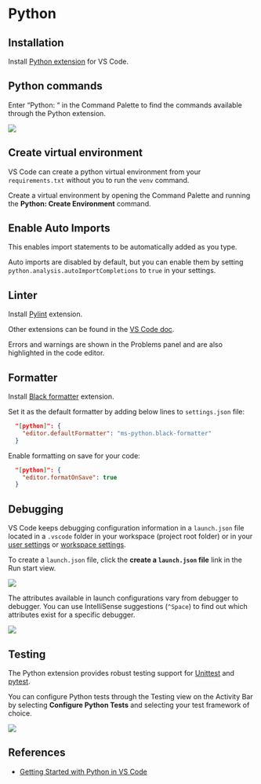# Python

## Installation

Install [Python extension](https://marketplace.visualstudio.com/items?itemName=ms-python.python) for VS Code.


## Python commands

Enter “Python: “ in the Command Palette to find the commands available through the Python extension.

![](https://code.visualstudio.com/assets/docs/python/quick-start/cmd-plt-v2.gif)


## Create virtual environment

VS Code can create a python virtual environment from your `requirements.txt` without you to run the `venv` command.

Create a virtual environment by opening the Command Palette and running the **Python: Create Environment** command.


## Enable Auto Imports

This enables import statements to be automatically added as you type.

Auto imports are disabled by default, but you can enable them by setting `python.analysis.autoImportCompletions` to `true` in your settings.


## Linter

Install [Pylint](https://marketplace.visualstudio.com/items?itemName=ms-python.pylint) extension.

Other extensions can be found in the [VS Code doc](https://code.visualstudio.com/docs/python/linting#_choose-a-linter).

Errors and warnings are shown in the Problems panel and are also highlighted in the code editor.


## Formatter

Install [Black formatter](https://marketplace.visualstudio.com/items?itemName=ms-python.black-formatter) extension.

Set it as the default formatter by adding below lines to `settings.json` file:

```json
  "[python]": {
    "editor.defaultFormatter": "ms-python.black-formatter"
  }
```

Enable formatting on save for your code:

```json
  "[python]": {
    "editor.formatOnSave": true
  }
```

## Debugging

VS Code keeps debugging configuration information in a `launch.json` file located in a `.vscode` folder in your workspace (project root folder) or in your [user settings](https://code.visualstudio.com/docs/editor/debugging#_global-launch-configuration) or [workspace settings](https://code.visualstudio.com/docs/editor/multi-root-workspaces#_workspace-launch-configurations).

To create a `launch.json` file, click the **create a `launch.json` file** link in the Run start view.

![](https://code.visualstudio.com/assets/docs/editor/debugging/launch-configuration.png)

The attributes available in launch configurations vary from debugger to debugger. You can use IntelliSense suggestions (`^Space`) to find out which attributes exist for a specific debugger.

![](https://code.visualstudio.com/assets/docs/editor/debugging/launch-json-intellisense.png)


## Testing

The Python extension provides robust testing support for [Unittest](https://docs.python.org/3.3/library/unittest.html) and [pytest](https://pytest.org/en/7.4.x/).

You can configure Python tests through the Testing view on the Activity Bar by selecting **Configure Python Tests** and selecting your test framework of choice.

![](https://code.visualstudio.com/assets/docs/python/testing/test-explorer-no-tests.png)


## References

- [Getting Started with Python in VS Code](https://code.visualstudio.com/docs/python/python-quick-start)